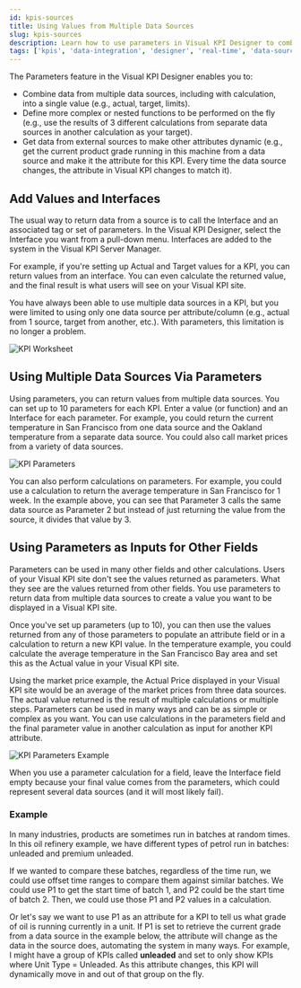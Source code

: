 ```yaml
---
id: kpis-sources
title: Using Values from Multiple Data Sources
slug: kpis-sources
description: Learn how to use parameters in Visual KPI Designer to combine and calculate data from multiple data sources, automate dynamic attributes, and enhance KPI visualization.
tags: ['kpis', 'data-integration', 'designer', 'real-time', 'data-sources']
---
```


<head>
  <title>Using Values from Multiple Data Sources</title>
  <meta name="keywords" content="multiple data sources, kpi parameters, visual kpi, dynamic attributes, data integration, data calculation, real-time data, visual kpi designer"/>
</head>


The Parameters feature in the Visual KPI Designer enables you to:

- Combine data from multiple data sources, including with calculation, into a single value (e.g., actual, target, limits).
- Define more complex or nested functions to be performed on the fly (e.g., use the results of 3 different calculations from separate data sources in another calculation as your target).
- Get data from external sources to make other attributes dynamic (e.g., get the current product grade running in this machine from a data source and make it the attribute for this KPI. Every time the data source changes, the attribute in Visual KPI changes to match it).

## Add Values and Interfaces

The usual way to return data from a source is to call the Interface and an associated tag or set of parameters. In the Visual KPI Designer, select the Interface you want from a pull-down menu. Interfaces are added to the system in the Visual KPI Server Manager.

For example, if you're setting up Actual and Target values for a KPI, you can return values from an interface. You can even calculate the returned value, and the final result is what users will see on your Visual KPI site.

You have always been able to use multiple data sources in a KPI, but you were limited to using only one data source per attribute/column (e.g., actual from 1 source, target from another, etc.). With parameters, this limitation is no longer a problem.

<Image
  src="media/designer/authoring/kpis/kpi-externalsource.png"
  alt="KPI Worksheet"
/>

## Using Multiple Data Sources Via Parameters

Using parameters, you can return values from multiple data sources. You can set up to 10 parameters for each KPI. Enter a value (or function) and an Interface for each parameter. For example, you could return the current temperature in San Francisco from one data source and the Oakland temperature from a separate data source. You could also call market prices from a variety of data sources.

<Image
  src="media/designer/authoring/kpis/kpi-parameters.png"
  alt="KPI Parameters"
/>

You can also perform calculations on parameters. For example, you could use a calculation to return the average temperature in San Francisco for 1 week. In the example above, you can see that Parameter 3 calls the same data source as Parameter 2 but instead of just returning the value from the source, it divides that value by 3.

## Using Parameters as Inputs for Other Fields

Parameters can be used in many other fields and other calculations. Users of your Visual KPI site don't see the values returned as parameters. What they see are the values returned from other fields. You use parameters to return data from multiple data sources to create a value you want to be displayed in a Visual KPI site.

Once you've set up parameters (up to 10), you can then use the values returned from any of those parameters to populate an attribute field or in a calculation to return a new KPI value. In the temperature example, you could calculate the average temperature in the San Francisco Bay area and set this as the Actual value in your Visual KPI site.

Using the market price example, the Actual Price displayed in your Visual KPI site would be an average of the market prices from three data sources. The actual value returned is the result of multiple calculations or multiple steps. Parameters can be used in many ways and can be as simple or complex as you want. You can use calculations in the parameters field and the final parameter value in another calculation as input for another KPI attribute.

<Image
  src="media/designer/authoring/kpis/kpi-parameters-example1.png"
  alt="KPI Parameters Example"
/>

<Callout type="tip" title="Using Calculation">
When you use a parameter calculation for a field, leave the Interface field empty because your final value comes from the parameters, which could represent several data sources (and it will most likely fail).
</Callout>

### Example

In many industries, products are sometimes run in batches at random times. In this oil refinery example, we have different types of petrol run in batches: unleaded and premium unleaded.

If we wanted to compare these batches, regardless of the time run, we could use offset time ranges to compare them against similar batches. We could use P1 to get the start time of batch 1, and P2 could be the start time of batch 2. Then, we could use those P1 and P2 values in a calculation.

Or let's say we want to use P1 as an attribute for a KPI to tell us what grade of oil is running currently in a unit. If P1 is set to retrieve the current grade from a data source in the example below, the attribute will change as the data in the source does, automating the system in many ways. For example, I might have a group of KPIs called **unleaded** and set to only show KPIs where Unit Type = Unleaded. As this attribute changes, this KPI will dynamically move in and out of that group on the fly.